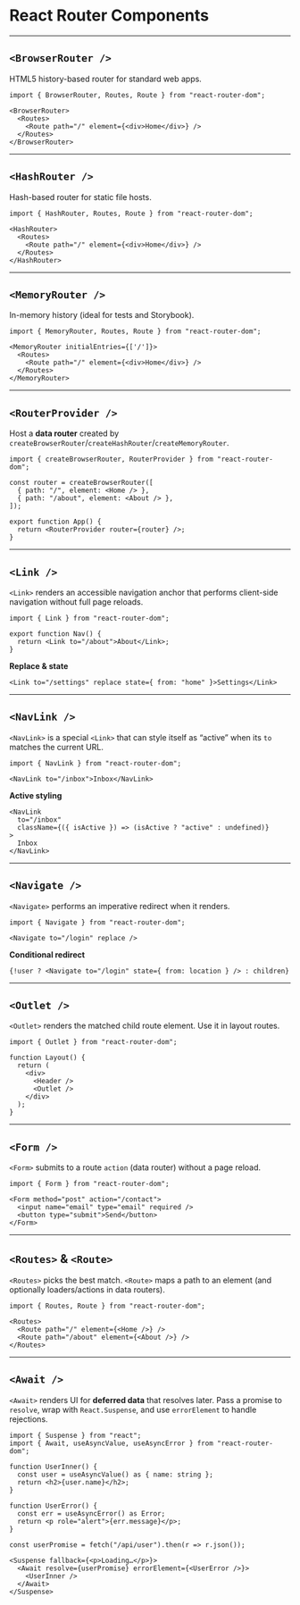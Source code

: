 
<Meta of={ComponentsStories} />

# React Router Components

---

## `<BrowserRouter />`

HTML5 history-based router for standard web apps.

```tsx
import { BrowserRouter, Routes, Route } from "react-router-dom";

<BrowserRouter>
  <Routes>
    <Route path="/" element={<div>Home</div>} />
  </Routes>
</BrowserRouter>
```

---

## `<HashRouter />`

Hash-based router for static file hosts.

```tsx
import { HashRouter, Routes, Route } from "react-router-dom";

<HashRouter>
  <Routes>
    <Route path="/" element={<div>Home</div>} />
  </Routes>
</HashRouter>
```

---

## `<MemoryRouter />`

In-memory history (ideal for tests and Storybook).

```tsx
import { MemoryRouter, Routes, Route } from "react-router-dom";

<MemoryRouter initialEntries={['/']}>
  <Routes>
    <Route path="/" element={<div>Home</div>} />
  </Routes>
</MemoryRouter>
```

---

## `<RouterProvider />`

Host a **data router** created by `createBrowserRouter`/`createHashRouter`/`createMemoryRouter`.

```tsx
import { createBrowserRouter, RouterProvider } from "react-router-dom";

const router = createBrowserRouter([
  { path: "/", element: <Home /> },
  { path: "/about", element: <About /> },
]);

export function App() {
  return <RouterProvider router={router} />;
}
```

---

## `<Link />`

`<Link>` renders an accessible navigation anchor that performs client-side navigation without full page reloads.

```tsx
import { Link } from "react-router-dom";

export function Nav() {
  return <Link to="/about">About</Link>;
}
```

**Replace & state**

```tsx
<Link to="/settings" replace state={ from: "home" }>Settings</Link>
```

---

## `<NavLink />`

`<NavLink>` is a special `<Link>` that can style itself as “active” when its `to` matches the current URL.

```tsx
import { NavLink } from "react-router-dom";

<NavLink to="/inbox">Inbox</NavLink>
```

**Active styling**

```tsx
<NavLink
  to="/inbox"
  className={({ isActive }) => (isActive ? "active" : undefined)}
>
  Inbox
</NavLink>
```

---

## `<Navigate />`

`<Navigate>` performs an imperative redirect when it renders.

```tsx
import { Navigate } from "react-router-dom";

<Navigate to="/login" replace />
```

**Conditional redirect**

```tsx
{!user ? <Navigate to="/login" state={ from: location } /> : children}
```

---

## `<Outlet />`

`<Outlet>` renders the matched child route element. Use it in layout routes.

```tsx
import { Outlet } from "react-router-dom";

function Layout() {
  return (
    <div>
      <Header />
      <Outlet />
    </div>
  );
}
```

---

## `<Form />`

`<Form>` submits to a route `action` (data router) without a page reload.

```tsx
import { Form } from "react-router-dom";

<Form method="post" action="/contact">
  <input name="email" type="email" required />
  <button type="submit">Send</button>
</Form>
```

---

## `<Routes>` & `<Route>`

`<Routes>` picks the best match. `<Route>` maps a path to an element (and optionally loaders/actions in data routers).

```tsx
import { Routes, Route } from "react-router-dom";

<Routes>
  <Route path="/" element={<Home />} />
  <Route path="/about" element={<About />} />
</Routes>
```

---

## `<Await />`

`<Await>` renders UI for **deferred data** that resolves later. Pass a promise to `resolve`, wrap with `React.Suspense`, and use `errorElement` to handle rejections.

```tsx
import { Suspense } from "react";
import { Await, useAsyncValue, useAsyncError } from "react-router-dom";

function UserInner() {
  const user = useAsyncValue() as { name: string };
  return <h2>{user.name}</h2>;
}

function UserError() {
  const err = useAsyncError() as Error;
  return <p role="alert">{err.message}</p>;
}

const userPromise = fetch("/api/user").then(r => r.json());

<Suspense fallback={<p>Loading…</p>}>
  <Await resolve={userPromise} errorElement={<UserError />}>
    <UserInner />
  </Await>
</Suspense>
```
